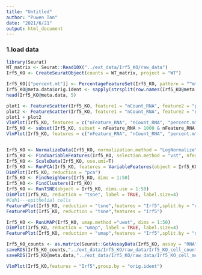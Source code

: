 ---
title: "Untitled"
author: "Puwen Tan"
date: "2021/6/21"
output: html_document
---

### 1.load data
```{r}
library(Seurat)
WT_matrix <- Seurat::Read10X("../ext_data/Irf5_KO/raw_data")
Irf5_KO <- CreateSeuratObject(counts = WT_matrix, project = "WT")

Irf5_KO[["percent.mt"]] <- PercentageFeatureSet(Irf5_KO, pattern = "^mt-")
Irf5_KO@meta.data$orig.ident <- sapply(strsplit(row.names(Irf5_KO@meta.data),split = "_"),function(x){x[2]})
head(Irf5_KO@meta.data, 5)

plot1 <- FeatureScatter(Irf5_KO, feature1 = "nCount_RNA", feature2 = "percent.mt")
plot2 <- FeatureScatter(Irf5_KO, feature1 = "nCount_RNA", feature2 = "nFeature_RNA")
plot1 + plot2
VlnPlot(Irf5_KO, features = c("nFeature_RNA", "nCount_RNA", "percent.mt"), ncol = 3)
Irf5_KO <- subset(Irf5_KO, subset = nFeature_RNA > 1000 & nFeature_RNA < 3000 & nCount_RNA<20000 & percent.mt < 5)
VlnPlot(Irf5_KO, features = c("nFeature_RNA", "nCount_RNA", "percent.mt"), ncol = 3)


Irf5_KO <- NormalizeData(Irf5_KO, normalization.method = "LogNormalize", scale.factor = 10000)
Irf5_KO <- FindVariableFeatures(Irf5_KO, selection.method = "vst", nfeatures = 2000)
Irf5_KO <- ScaleData(Irf5_KO, use.umi=T)
Irf5_KO <- RunPCA(Irf5_KO, features = VariableFeatures(object = Irf5_KO))
DimPlot(Irf5_KO, reduction = "pca")
Irf5_KO <- FindNeighbors(Irf5_KO, dims = 1:50)
Irf5_KO <- FindClusters(Irf5_KO)
Irf5_KO <- RunTSNE(object = Irf5_KO, dims.use = 1:50)
DimPlot(Irf5_KO, reduction = "tsne", label = TRUE, label.size=4)
#Cdh1---epithelial cells
FeaturePlot(Irf5_KO, reduction = "tsne",features = "Irf5",split.by = "orig.ident")
FeaturePlot(Irf5_KO, reduction = "tsne",features = "Irf5")

Irf5_KO <- RunUMAP(Irf5_KO, umap.method ="uwot", dims = 1:50)
DimPlot(Irf5_KO, reduction = "umap", label = TRUE, label.size=4)
FeaturePlot(Irf5_KO, reduction = "umap",features = "Irf5",split.by = "orig.ident")

Irf5_KO_counts <- as.matrix(Seurat::GetAssayData(Irf5_KO, assay = "RNA", slot = "counts"))
saveRDS(Irf5_KO_counts,"../ext_data/Irf5_KO/raw_data/Irf5_KO_cell_counts.rds")
saveRDS(Irf5_KO@meta.data,"../ext_data/Irf5_KO/raw_data/Irf5_KO_cell_metadata.rds")

VlnPlot(Irf5_KO,features = "Irf5",group.by = "orig.ident")


```

